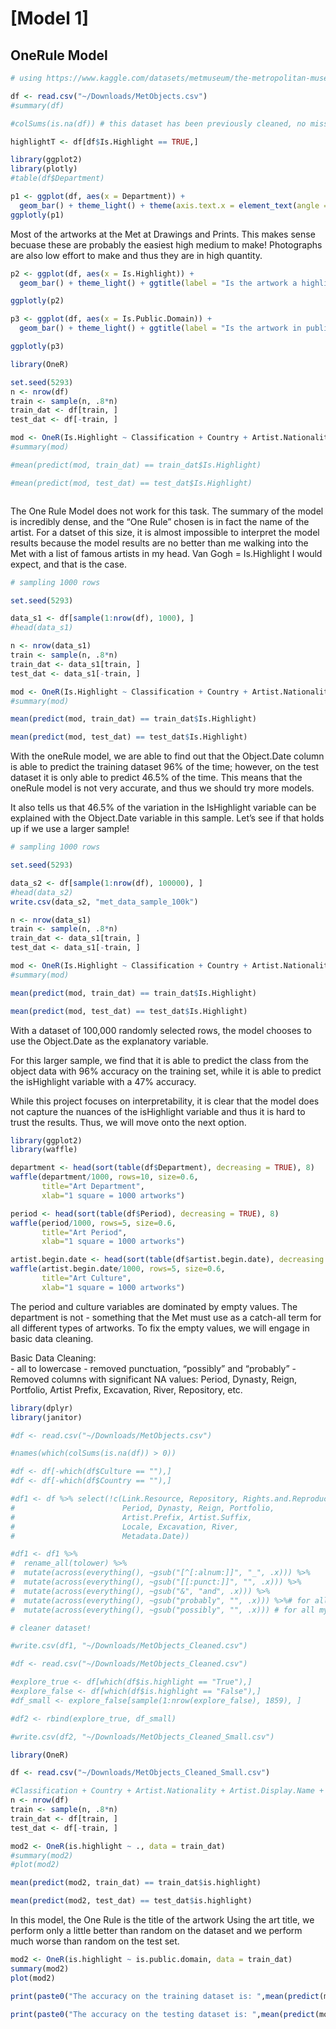 # [Model 1]

## OneRule Model 
```r

# using https://www.kaggle.com/datasets/metmuseum/the-metropolitan-museum-of-art-open-access

df <- read.csv("~/Downloads/MetObjects.csv")
#summary(df)

#colSums(is.na(df)) # this dataset has been previously cleaned, no missing values 

highlightT <- df[df$Is.Highlight == TRUE,]

```
      

```r
library(ggplot2)
library(plotly)
#table(df$Department)

p1 <- ggplot(df, aes(x = Department)) + 
  geom_bar() + theme_light() + theme(axis.text.x = element_text(angle = 45, size = 5, hjust=1))
ggplotly(p1)

```
      
Most of the artworks at the Met at Drawings and Prints. This makes sense becuase these are probably the easiest high medium to make! Photographs are also low effort to make and thus they are in high quantity. 

```r
p2 <- ggplot(df, aes(x = Is.Highlight)) + 
  geom_bar() + theme_light() + ggtitle(label = "Is the artwork a highlight?")

ggplotly(p2)

```

```r
p3 <- ggplot(df, aes(x = Is.Public.Domain)) + 
  geom_bar() + theme_light() + ggtitle(label = "Is the artwork in public domain?")

ggplotly(p3)
```

```r
library(OneR)

set.seed(5293)
n <- nrow(df)
train <- sample(n, .8*n)
train_dat <- df[train, ]
test_dat <- df[-train, ]

mod <- OneR(Is.Highlight ~ Classification + Country + Artist.Nationality + Artist.Display.Name + Object.Name + Department + Is.Public.Domain + Object.Date, data = train_dat)
#summary(mod)

#mean(predict(mod, train_dat) == train_dat$Is.Highlight)

#mean(predict(mod, test_dat) == test_dat$Is.Highlight)



```
      
The One Rule Model does not work for this task. The summary of the model is incredibly dense, and the "One Rule" chosen is in fact the name of the artist. For a datset of this size, it is almost impossible to interpret the model results because the model results are no better than me walking into the Met with a list of famous artists in my head. Van Gogh = Is.Highlight I would expect, and that is the case. 



```r

# sampling 1000 rows 

set.seed(5293)

data_s1 <- df[sample(1:nrow(df), 1000), ]
#head(data_s1)   

n <- nrow(data_s1)
train <- sample(n, .8*n)
train_dat <- data_s1[train, ]
test_dat <- data_s1[-train, ]

mod <- OneR(Is.Highlight ~ Classification + Country + Artist.Nationality + Artist.Display.Name + Object.Name + Department + Is.Public.Domain + Object.Date, data = train_dat)
#summary(mod)

mean(predict(mod, train_dat) == train_dat$Is.Highlight)

mean(predict(mod, test_dat) == test_dat$Is.Highlight)

```

      
With the oneRule model, we are able to find out that the Object.Date column is able to predict the training dataset 96% of the time; however, on the test dataset it is only able to predict 46.5% of the time. This means that the oneRule model is not very accurate, and thus we should try more models. 
      
It also tells us that 46.5% of the variation in the IsHighlight variable can be explained with the Object.Date variable in this sample. Let's see if that holds up if we use a larger sample!

```r

# sampling 1000 rows 

set.seed(5293)

data_s2 <- df[sample(1:nrow(df), 100000), ]
#head(data_s2)   
write.csv(data_s2, "met_data_sample_100k")

n <- nrow(data_s1)
train <- sample(n, .8*n)
train_dat <- data_s1[train, ]
test_dat <- data_s1[-train, ]

mod <- OneR(Is.Highlight ~ Classification + Country + Artist.Nationality + Artist.Display.Name + Object.Name + Department + Is.Public.Domain + Object.Date, data = train_dat)
#summary(mod)

mean(predict(mod, train_dat) == train_dat$Is.Highlight)

mean(predict(mod, test_dat) == test_dat$Is.Highlight)
```

With a dataset of 100,000 randomly selected rows, the model chooses to use the Object.Date as the explanatory variable.  
      
For this larger sample, we find that it is  able to predict the class from the object data with 96% accuracy on the training set, while it is able to predict the isHighlight variable with a 47% accuracy. 
      
While this project focuses on interpretability, it is clear that the model does not capture the nuances of the isHighlight variable and thus it is hard to trust the results. Thus, we will move onto the next option. 


```r
library(ggplot2)
library(waffle)

department <- head(sort(table(df$Department), decreasing = TRUE), 8)
waffle(department/1000, rows=10, size=0.6, 
       title="Art Department", 
       xlab="1 square = 1000 artworks")

period <- head(sort(table(df$Period), decreasing = TRUE), 8)
waffle(period/1000, rows=5, size=0.6, 
       title="Art Period", 
       xlab="1 square = 1000 artworks")

artist.begin.date <- head(sort(table(df$artist.begin.date), decreasing = TRUE), 8)
waffle(artist.begin.date/1000, rows=5, size=0.6, 
       title="Art Culture", 
       xlab="1 square = 1000 artworks")
```
      

The period and culture variables are dominated by empty values. The department is not - something that the Met must use as a catch-all term for all different types of artworks. To fix the empty values, we will engage in basic data cleaning. 

      
Basic Data Cleaning:       
- all to lowercase
- removed punctuation, "possibly" and "probably" 
- Removed columns with significant NA values: Period, Dynasty, Reign, Portfolio, Artist Prefix, Excavation, River, Repository, etc. 


```r
library(dplyr)
library(janitor)

#df <- read.csv("~/Downloads/MetObjects.csv")

#names(which(colSums(is.na(df)) > 0))

#df <- df[-which(df$Culture == ""),]
#df <- df[-which(df$Country == ""),]

#df1 <- df %>% select(!c(Link.Resource, Repository, Rights.and.Reproduction, Object.Number, Credit.Line, Locus,  
#                        Period, Dynasty, Reign, Portfolio,
#                        Artist.Prefix, Artist.Suffix,
#                        Locale, Excavation, River,
#                        Metadata.Date)) 

#df1 <- df1 %>%
#  rename_all(tolower) %>%
#  mutate(across(everything(), ~gsub("[^[:alnum:]]", "_", .x))) %>%
#  mutate(across(everything(), ~gsub("[[:punct:]]", "", .x))) %>%
#  mutate(across(everything(), ~gsub("&", "and", .x))) %>%
#  mutate(across(everything(), ~gsub("probably", "", .x))) %>%# for all my intents and purposes the "probably" is good enough 
#  mutate(across(everything(), ~gsub("possibly", "", .x))) # for all my intents and purposes the "probably" is good enough 

# cleaner dataset! 

#write.csv(df1, "~/Downloads/MetObjects_Cleaned.csv")

```



```r
#df <- read.csv("~/Downloads/MetObjects_Cleaned.csv")

#explore_true <- df[which(df$is.highlight == "True"),]
#explore_false <- df[which(df$is.highlight == "False"),]
#df_small <- explore_false[sample(1:nrow(explore_false), 1859), ]

#df2 <- rbind(explore_true, df_small)

#write.csv(df2, "~/Downloads/MetObjects_Cleaned_Small.csv")

```


```r
library(OneR)

df <- read.csv("~/Downloads/MetObjects_Cleaned_Small.csv")

#Classification + Country + Artist.Nationality + Artist.Display.Name + Object.Name + Department + Is.Public.Domain + Object.Date + Artist.Role + Geography.Type + Region + Medium + Portfolio + Object.Begin.Date + Object.End.Date + Artist.Begin.Date + Artist.End.Date + Artist.Nationality
n <- nrow(df)
train <- sample(n, .8*n)
train_dat <- df[train, ]
test_dat <- df[-train, ]

mod2 <- OneR(is.highlight ~ ., data = train_dat)
#summary(mod2)
#plot(mod2)

mean(predict(mod2, train_dat) == train_dat$is.highlight)

mean(predict(mod2, test_dat) == test_dat$is.highlight)
```

In this model, the One Rule is the title of the artwork Using the art title, we perform only a little better than random on the dataset and we perform much worse than random on the test set. 

```r
mod2 <- OneR(is.highlight ~ is.public.domain, data = train_dat)
summary(mod2)
plot(mod2)

print(paste0("The accuracy on the training dataset is: ",mean(predict(mod2, train_dat) == train_dat$is.highlight)))

print(paste0("The accuracy on the testing dataset is: ",mean(predict(mod2, test_dat) == test_dat$is.highlight)))
```

